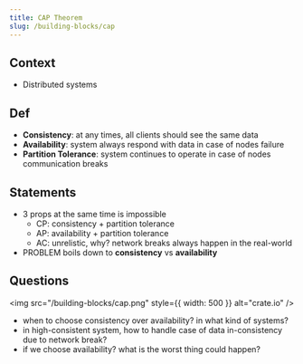 ```yaml
---
title: CAP Theorem
slug: /building-blocks/cap
---
```


## Context

- Distributed systems

## Def

- **Consistency**: at any times, all clients should see the same data
- **Availability**: system always respond with data in case of nodes failure
- **Partition Tolerance**: system continues to operate in case of nodes communication breaks

## Statements

- 3 props at the same time is impossible
  - CP: consistency + partition tolerance
  - AP: availability + partition tolerance
  - AC: unrelistic, why? network breaks always happen in the real-world
- PROBLEM boils down to **consistency** vs **availability**

## Questions

<img src="/building-blocks/cap.png" style={{ width: 500 }} alt="crate.io" />

- when to choose consistency over availability? in what kind of systems?
- in high-consistent system, how to handle case of data in-consistency due to network break?
- if we choose availability? what is the worst thing could happen?

